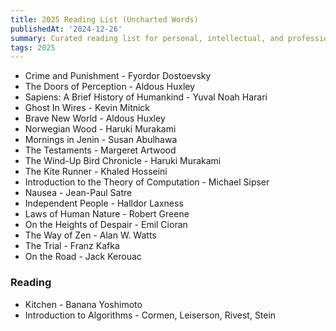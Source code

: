 ```yaml
---
title: 2025 Reading List (Uncharted Words)
publishedAt: '2024-12-26'
summary: Curated reading list for personal, intellectual, and professional growth.
tags: 2025
---
```


- Crime and Punishment - Fyordor Dostoevsky  
- The Doors of Perception - Aldous Huxley   
- Sapiens: A Brief History of Humankind - Yuval Noah Harari  
- Ghost In Wires - Kevin Mitnick  
- Brave New World - Aldous Huxley  
- Norwegian Wood - Haruki Murakami  
- Mornings in Jenin - Susan Abulhawa  
- The Testaments - Margeret Artwood  
- The Wind-Up Bird Chronicle - Haruki Murakami  
- The Kite Runner - Khaled Hosseini  
- Introduction to the Theory of Computation - Michael Sipser  
- Nausea - Jean-Paul Satre  
- Independent People - Halldor Laxness  
- Laws of Human Nature - Robert Greene  
- On the Heights of Despair - Emil Cioran  
- The Way of Zen - Alan W. Watts   
- The Trial - Franz Kafka
- On the Road - Jack Kerouac

### Reading
- Kitchen - Banana Yoshimoto
- Introduction to Algorithms - Cormen, Leiserson, Rivest, Stein
